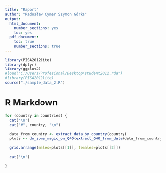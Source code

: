 ```yaml
---
title: "Raport"
author: "Radosław Cymer Szymon Górka"
output:
  html_document:
    number_sections: yes
    toc: yes
  pdf_document:
    toc: true
    number_sections: true
---
```


```r

library(PISA2012lite)
library(dplyr)
library(ggplot2)
#load("C:/Users/Profesional/Desktop/student2012.rda")
#library(PISA2012lite)
source("./sample_data_2.R")

```

# R Markdown


```r
for (country in countries) {
  cat('\n') 
  cat("#", country, "\n") 
  
  data_from_country <- extract_data_by_country(country)
  plots <- do_some_magic_on_Q40(extract_Q40_from_data(data_from_country))
  
  grid.arrange(males=plots[[1]], females=plots[[2]])
  
  cat('\n') 

}
```